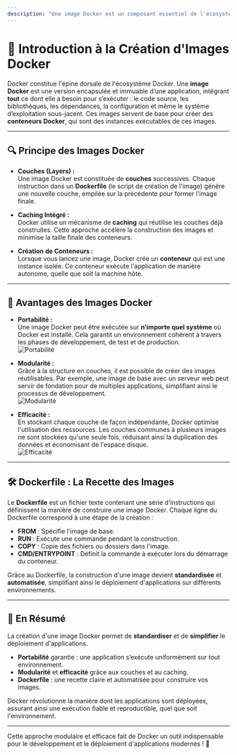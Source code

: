 ```yaml
---
description: "Une image Docker est un composant essentiel de l'écosystème Docker. C’est une version encapsulée et immuable d’une application, comprenant tout ce dont elle a besoin pour s’exécuter : le code, les bibliothèques, les dépendances, les configurations, et même le système d’exploitation sous-jacent."
---
```

# 🚀 Introduction à la Création d'Images Docker

Docker constitue l'épine dorsale de l'écosystème Docker. Une **image Docker** est une version encapsulée et immuable d’une application, intégrant **tout** ce dont elle a besoin pour s’exécuter : le code source, les bibliothèques, les dépendances, la configuration et même le système d’exploitation sous-jacent. Ces images servent de base pour créer des **conteneurs Docker**, qui sont des instances exécutables de ces images.

---

## 🔍 Principe des Images Docker

- **Couches (Layers) :**  
  Une image Docker est constituée de **couches** successives. Chaque instruction dans un **Dockerfile** (le script de création de l'image) génère une nouvelle couche, empilée sur la précédente pour former l'image finale.

- **Caching Intégré :**  
  Docker utilise un mécanisme de **caching** qui réutilise les couches déjà construites. Cette approche accélère la construction des images et minimise la taille finale des conteneurs.

- **Création de Conteneurs :**  
  Lorsque vous lancez une image, Docker crée un **conteneur** qui est une instance isolée. Ce conteneur exécute l'application de manière autonome, quelle que soit la machine hôte.

---

## 🌟 Avantages des Images Docker

- **Portabilité :**  
  Une image Docker peut être exécutée sur **n'importe quel système** où Docker est installé. Cela garantit un environnement cohérent à travers les phases de développement, de test et de production.  
  ![Portabilité](https://img.icons8.com/fluency/48/000000/portable-document-format.png)

- **Modularité :**  
  Grâce à la structure en couches, il est possible de créer des images réutilisables. Par exemple, une image de base avec un serveur web peut servir de fondation pour de multiples applications, simplifiant ainsi le processus de développement.  
  ![Modularité](https://img.icons8.com/fluency/48/000000/module.png)

- **Efficacité :**  
  En stockant chaque couche de façon indépendante, Docker optimise l'utilisation des ressources. Les couches communes à plusieurs images ne sont stockées qu'une seule fois, réduisant ainsi la duplication des données et économisant de l'espace disque.  
  ![Efficacité](https://img.icons8.com/fluency/48/000000/efficiency.png)

---

## 🛠️ Dockerfile : La Recette des Images

Le **Dockerfile** est un fichier texte contenant une série d’instructions qui définissent la manière de construire une image Docker. Chaque ligne du Dockerfile correspond à une étape de la création :

- **FROM** : Spécifie l'image de base.
- **RUN** : Exécute une commande pendant la construction.
- **COPY** : Copie des fichiers ou dossiers dans l'image.
- **CMD/ENTRYPOINT** : Définit la commande à exécuter lors du démarrage du conteneur.

Grâce au Dockerfile, la construction d'une image devient **standardisée** et **automatisée**, simplifiant ainsi le déploiement d'applications sur différents environnements.

---

## 📌 En Résumé

La création d'une image Docker permet de **standardiser** et de **simplifier** le déploiement d'applications.  
- **Portabilité** garantie : une application s’exécute uniformément sur tout environnement.
- **Modularité** et **efficacité** grâce aux couches et au caching.
- **Dockerfile** : une recette claire et automatisée pour construire vos images.

Docker révolutionne la manière dont les applications sont déployées, assurant ainsi une exécution fiable et reproductible, quel que soit l'environnement.

---

Cette approche modulaire et efficace fait de Docker un outil indispensable pour le développement et le déploiement d'applications modernes ! 🚀